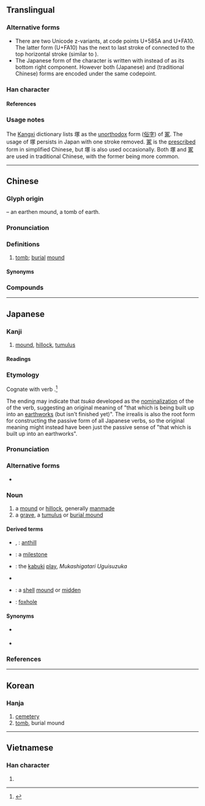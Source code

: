{{also|冢}}
{{character info}}
{{character info|0xfa10}}
{{character info|0xfa7c}}
==Translingual==
{{ja-forms|塚|冢|塚}}

===Alternative forms===
* There are two Unicode z-variants, at code points U+585A and U+FA10. The latter form (U+FA10) has the next to last stroke of {{l|mul|豖}} connected to the top horizontal stroke (similar to {{l|mul|衣}}).
* The Japanese form of the character is written with {{l|mul|豕}} instead of {{l|mul|豖}} as its bottom right component. However both {{lang|ja|塚}} (Japanese) and {{lang|und|sc=Hant|塚}} (traditional Chinese) forms are encoded under the same codepoint.

===Han character===
{{Han char|rn=32|rad=土|as=10|asj=09|sn=13|snj=12|four=47132|canj=GBMO|ids=⿰土冢(GHTK),⿰土⿱冖豕(J)}}

====References====
{{Han ref|kx=0236.020|dkj=05345|dj=0473.180|hdz=10476.070|uh=585A|ud=22618|bh=B6EF|bd=46831}}
{{Han ref|uh=FA10}}
{{Han ref|uh=FA7C}}

===Usage notes===
The [[Kangxi]] dictionary lists 塚 as the [[unorthodox]] form ([[俗字]]) of [[冢]]. The usage of 塚 persists in Japan with one stroke removed. [[冢]] is the [[prescribed]] form in simplified Chinese, but 塚 is also used occasionally. Both 塚 and [[冢]] are used in traditional Chinese, with the former being more common.

----

==Chinese==
{{zh-forms|s=冢|t2=冢|alt=塜}}

===Glyph origin===
{{Han etym}}
{{Han compound|土|t1=earth|冢|ls=psc|c1=s|c2=p}} – an earthen mound, a tomb of earth.

===Pronunciation===
{{zh-pron
|m=zhǒng
|ma=y
|m-s=
|c=cung2
|c-t=
|g=
|h=pfs=chhúng;gd=cung3
|j=
|mb=dě̤ng
|md=tūng
|mn=thióng
|mn-t=tong2
|w=
|x=
|mc=y
|oc=y
|cat=n
}}


===Definitions===
{{zh-hanzi}}

# [[tomb]]; [[burial]] [[mound]]

====Synonyms====
{{zh-dial|墳}}

===Compounds===
{{zh-der|塚仔埔|塚山|塚埔|亂塚|孤墳野塚|墳塚|疑塚|衣冠塚|墨池筆塚|義塚|荒塚|貝塚|塚中枯骨|垌塚}}

----

==Japanese==
{{ja-kanji forms|&#64016;|c=y}}

===Kanji===
{{ja-kanji|rs=土10|&#64016;}}

# [[mound]], [[hillock]], [[tumulus]] {{qualifier|implies a manmade origin}}

====Readings====
{{ja-readings
|goon=ちゅう
|kanon=ちょう
|kun=つか-
}}

===Etymology===
<div style="float:right;">
{{wikipedia|lang=ja}}
{{wikipedia|Mound}}
</div>
{{ja-kanjitab|つか|yomi=k}}
Cognate with {{cog|ojp|-|sort=つか}} verb {{m|ja|築く|tr=tsuku||to build up using earth and/or stone}}.<ref name="KDJ">{{R:Kokugo Dai Jiten}}</ref>

The {{IPAchar|/a/}} ending may indicate that ''tsuka'' developed as the [[nominalization]] of the {{m|ja|未然形|tr=mizenkei||[[irrealis]] form}} of the verb, suggesting an original meaning of "that which is being built up into an [[earthworks]] (but isn't finished yet)". The irrealis is also the root form for constructing the passive form of all Japanese verbs, so the original meaning might instead have been just the passive sense of "that which is built up into an earthworks".

===Pronunciation===
{{ja-pron|yomi=k|つか|acc=2|dev=1|acc_ref=DJR,NHK}}

===Alternative forms===
* {{ja-l|冢}}

===Noun===
{{ja-noun|つか}}

# a [[mound]] or [[hillock]], generally [[manmade]]
# a [[grave]], a [[tumulus]] or [[burial mound]]

====Derived terms====
{{der-top}}
* {{ja-r|蟻%塚|あり%づか|rom=-}}, {{ja-r|垤|ありづか}}: [[anthill]]
* {{ja-r|一%里%塚|いち%り%づか}}: a [[milestone]]
* {{ja-r|鶯%塚|^うぐいす%づか}}: the [[kabuki]] [[play]], ''Mukashigatari Uguisuzuka''
* {{ja-r|鰻%塚|うなぎ%づか}}
* {{ja-r|貝%塚|かい%づか}}: a [[shell]] [[mound]] or [[midden]]
* {{ja-r|狐%塚|きつね%づか}}: [[foxhole]]
{{der-bottom}}

====Synonyms====
* {{sense|grave, small burial mound}} {{ja-r|墓|はか}}
* {{sense|tumulus, large burial mound}} {{ja-r|古墳|こふん}}

===References===
<references/>

----

==Korean==

===Hanja===
{{ko-hanja|hangeul=총|rv=chong|mr=ch'ong}}

# [[cemetery]]
# [[tomb]], burial mound

----

==Vietnamese==

===Han character===
{{vi-readings|reading=trủng|rs=土0}}

# {{rfdef|vi|sort=土0}}